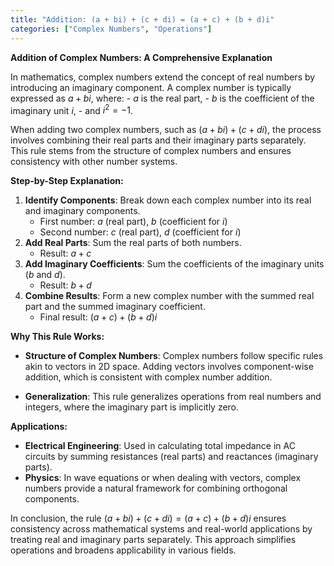```yaml
---
title: "Addition: (a + bi) + (c + di) = (a + c) + (b + d)i"
categories: ["Complex Numbers", "Operations"]
---
```




**Addition of Complex Numbers: A Comprehensive Explanation**

In mathematics, complex numbers extend the concept of real numbers by introducing an imaginary component. A complex number is typically expressed as $a + bi$, where:
- $a$ is the real part,
- $b$ is the coefficient of the imaginary unit $i$,
- and $i^2 = -1$.

When adding two complex numbers, such as $(a + bi) + (c + di)$, the process involves combining their real parts and their imaginary parts separately. This rule stems from the structure of complex numbers and ensures consistency with other number systems.

**Step-by-Step Explanation:**

1. **Identify Components**: Break down each complex number into its real and imaginary components.
   - First number: $a$ (real part), $b$ (coefficient for $i$)
   - Second number: $c$ (real part), $d$ (coefficient for $i$)

2. **Add Real Parts**: Sum the real parts of both numbers.
   - Result: $a + c$

3. **Add Imaginary Coefficients**: Sum the coefficients of the imaginary units ($b$ and $d$).
   - Result: $b + d$

4. **Combine Results**: Form a new complex number with the summed real part and the summed imaginary coefficient.
   - Final result: $(a + c) + (b + d)i$

**Why This Rule Works:**

- **Structure of Complex Numbers**: Complex numbers follow specific rules akin to vectors in 2D space. Adding vectors involves component-wise addition, which is consistent with complex number addition.
  
- **Generalization**: This rule generalizes operations from real numbers and integers, where the imaginary part is implicitly zero.

**Applications:**

- **Electrical Engineering**: Used in calculating total impedance in AC circuits by summing resistances (real parts) and reactances (imaginary parts).
- **Physics**: In wave equations or when dealing with vectors, complex numbers provide a natural framework for combining orthogonal components.

In conclusion, the rule $(a + bi) + (c + di) = (a + c) + (b + d)i$ ensures consistency across mathematical systems and real-world applications by treating real and imaginary parts separately. This approach simplifies operations and broadens applicability in various fields.
